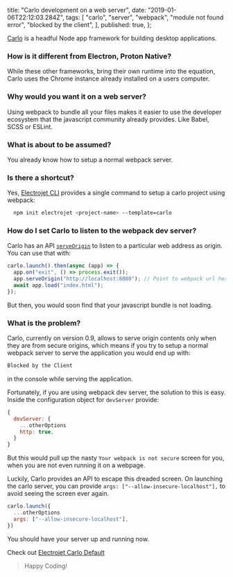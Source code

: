   title: "Carlo development on a web server",
  date: "2019-01-06T22:12:03.284Z",
  tags: [
    "carlo",
    "server",
    "webpack",
    "module not found error",
    "blocked by the client",
  ],
  published: true,
};

[Carlo](https://github.com/GoogleChromeLabs/carlo) is a headful Node app framework for building desktop applications.

### How is it different from Electron, Proton Native?

While these other frameworks, bring their own runtime into the equation, Carlo uses the Chrome instance already installed on a users computer.

### Why would you want it on a web server?

Using webpack to bundle all your files makes it easier to use the developer ecosystem that the javascript community already provides. Like Babel, SCSS or ESLint.

### What is about to be assumed?

You already know how to setup a normal webpack server.

### Is there a shortcut?

Yes, [Electrojet CLI](https://github.com/agneym/create-electrojet) provides a single command to setup a carlo project using webpack:

```bash
  npm init electrojet <project-name> --template=carlo
```

### How do I set Carlo to listen to the webpack dev server?

Carlo has an API [`serveOrigin`](https://github.com/GoogleChromeLabs/carlo/blob/master/API.md#appserveoriginbase-prefix) to listen to a particular web address as origin. You can use that with:

```js
carlo.launch().then(async (app) => {
  app.on("exit", () => process.exit());
  app.serveOrigin("http://localhost:8080"); // Point to webpack url here
  await app.load("index.html");
});
```

But then, you would soon find that your javascript bundle is not loading.

### What is the problem?

Carlo, currently on version 0.9, allows to serve origin contents only when they are from secure origins, which means if you try to setup a normal webpack server to serve the application you would end up with:

```bash
Blocked by the Client
```

in the console while serving the application.

Fortunately, if you are using webpack dev server, the solution to this is easy. Inside the configuration object for `devServer` provide:

```js
{
  devServer: {
    ...otherOptions
    http: true,
  }
}
```

But this would pull up the nasty `Your webpack is not secure` screen for you, when you are not even running it on a webpage.

Luckily, Carlo provides an API to escape this dreaded screen. On launching the carlo server, you can provide `args: ["--allow-insecure-localhost"],` to avoid seeing the screen ever again.

```js
carlo.launch({
  ...otherOptions
  args: ["--allow-insecure-localhost"],
})
```

You should have your server up and running now.

Check out [Electrojet Carlo Default](https://github.com/agneym/electrojet-default-carlo)

> Happy Coding!

